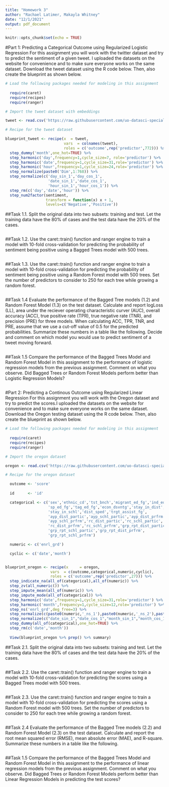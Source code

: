 ```yaml
---
title: "Homework 3"
author: "Rachael Latimer, Makayla Whitney"
date: "12/1/2021"
output: pdf_document
---
```


```r
knitr::opts_chunk$set(echo = TRUE)
```

#Part 1: Predicting a Categorical Outcome using Regularized Logistic Regression
For this assignment you will work with the twitter dataset and try to predict the sentiment of a given tweet. I uploaded the datasets on the website for convenience and to make sure everyone works on the same dataset. Download the tweet dataset using the R code below. Then, also create the blueprint as shown below.

```r
# Load the following packages needed for modeling in this assignment
  
  require(caret)
  require(recipes)
  require(ranger)

# Import the tweet dataset with embeddings

tweet <- read.csv('https://raw.githubusercontent.com/uo-datasci-specialization/c4-ml-fall-2021/main/content/post/hw2/data/hw1_tweet_final.csv',header=TRUE)

# Recipe for the tweet dataset

blueprint_tweet <- recipe(x  = tweet,
                          vars  = colnames(tweet),
                          roles = c('outcome',rep('predictor',772))) %>%
  step_dummy('month',one_hot=TRUE) %>% 
  step_harmonic('day',frequency=1,cycle_size=7, role='predictor') %>%
  step_harmonic('date',frequency=1,cycle_size=31,role='predictor') %>%
  step_harmonic('hour',frequency=1,cycle_size=24,role='predictor') %>%
  step_normalize(paste0('Dim',1:768)) %>%
  step_normalize(c('day_sin_1','day_cos_1',
                   'date_sin_1','date_cos_1',
                   'hour_sin_1','hour_cos_1')) %>%
  step_rm(c('day','date','hour')) %>%
  step_num2factor(sentiment,
                  transform = function(x) x + 1,
                  levels=c('Negative','Positive'))
```

##Task 1.1. 
Split the original data into two subsets: training and test. Let the training data have the 80% of cases and the test data have the 20% of the cases.
```r


```

##Task 1.2. Use the caret::train() function and ranger engine to train a model with 10-fold cross-validation for predicting the probability of sentiment being positive using a Bagged Trees model with 500 trees.
```r


```

##Task 1.3. 
Use the caret::train() function and ranger engine to train a model with 10-fold cross-validation for predicting the probability of sentiment being positive using a Random Forest model with 500 trees. Set the number of predictors to consider to 250 for each tree while growing a random forest.
```r


```

##Task 1.4 
Evaluate the performance of the Bagged Tree models (1.2) and Random Forest Model (1.3) on the test dataset. Calculate and report logLoss (LL), area under the reciever operating characteristic curver (AUC), overall accuracy (ACC), true positive rate (TPR), true negative rate (TNR), and precision (PRE) for three models. When calculating ACC, TPR, TNR, and PRE, assume that we use a cut-off value of 0.5 for the predicted probabilities. Summarize these numbers in a table like the following. Decide and comment on which model you would use to predict sentiment of a tweet moving forward.
```r


```
		
##Task 1.5 
Compare the performance of the Bagged Trees Model and Random Forest Model in this assignment to the performance of logistic regression models from the previous assignment. Comment on what you observe. Did Bagged Trees or Random Forest Models perform better than Logistic Regression Models?
```r


```

#Part 2: Predicting a Continous Outcome using Regularized Linear Regression
For this assignment you will work with the Oregon dataset and try to predict the scores.I uploaded the datasets on the website for convenience and to make sure everyone works on the same dataset. Download the Oregon testing dataset using the R code below. Then, also create the blueprint as shown below.

```r
# Load the following packages needed for modeling in this assignment
  
  require(caret)
  require(recipes)
  require(ranger)

# Import the oregon dataset

oregon <- read.csv('https://raw.githubusercontent.com/uo-datasci-specialization/c4-ml-fall-2021/main/content/post/hw2/data/hw1_oregon_final.csv',header=TRUE)

# Recipe for the oregon dataset

  outcome <- 'score'
  
  id      <- 'id'

  categorical <- c('sex','ethnic_cd','tst_bnch','migrant_ed_fg','ind_ed_fg',
                   'sp_ed_fg','tag_ed_fg','econ_dsvntg','stay_in_dist',
                   'stay_in_schl','dist_sped','trgt_assist_fg',
                   'ayp_dist_partic','ayp_schl_partic','ayp_dist_prfrm',
                   'ayp_schl_prfrm','rc_dist_partic','rc_schl_partic',
                   'rc_dist_prfrm','rc_schl_prfrm','grp_rpt_dist_partic',
                   'grp_rpt_schl_partic','grp_rpt_dist_prfrm',
                   'grp_rpt_schl_prfrm')

  numeric <- c('enrl_grd')

  cyclic <- c('date','month')


blueprint_oregon <- recipe(x     = oregon,
                    vars  = c(outcome,categorical,numeric,cyclic),
                    roles = c('outcome',rep('predictor',27))) %>%
  step_indicate_na(all_of(categorical),all_of(numeric)) %>%
  step_zv(all_numeric()) %>%
  step_impute_mean(all_of(numeric)) %>%
  step_impute_mode(all_of(categorical)) %>%
  step_harmonic('date',frequency=1,cycle_size=31,role='predictor') %>%
  step_harmonic('month',frequency=1,cycle_size=12,role='predictor') %>%
  step_ns('enrl_grd',deg_free=3) %>%
  step_normalize(c(paste0(numeric,'_ns_1'),paste0(numeric,'_ns_2'),paste0(numeric,'_ns_3'))) %>%
  step_normalize(c("date_sin_1","date_cos_1","month_sin_1","month_cos_1")) %>%
  step_dummy(all_of(categorical),one_hot=TRUE) %>%
  step_rm(c('date','month'))
    
  View(blueprint_oregon %>% prep() %>% summary)

```

##Task 2.1. 
Split the original data into two subsets: training and test. Let the training data have the 80% of cases and the test data have the 20% of the cases.
```r


```

##Task 2.2. 
Use the caret::train() function and ranger engine to train a model with 10-fold cross-validation for predicting the scores using a Bagged Trees model with 500 trees.
```r


```

##Task 2.3. 
Use the caret::train() function and ranger engine to train a model with 10-fold cross-validation for predicting the scores using a Random Forest model with 500 trees. Set the number of predictors to consider to 250 for each tree while growing a random forest.
```r



```

##Task 2.4 
Evaluate the performance of the Bagged Tree models (2.2) and Random Forest Model (2.3) on the test dataset. Calculate and report the root mean squared error (RMSE), mean absolute error (MAE), and R-square. Summarize these numbers in a table like the following.
```r



```
		
##Task 1.5 
Compare the performance of the Bagged Trees Model and Random Forest Model in this assignment to the performance of linear regression models from the previous assignment. Comment on what you observe. Did Bagged Trees or Random Forest Models perform better than Linear Regression Models in predicting the test scores?
```r



```

